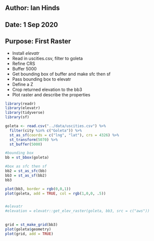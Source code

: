 ## Author: Ian Hinds
## Date: 1 Sep 2020
## Purpose: First Raster

- Install *elevatr*
- Read in uscities.csv, filter to goleta
- Refine CRS
- Buffer 5000
- Get bounding box of buffer and make sfc then sf
- Pass bounding box to elevatr
- Define a Z
- Crop returned elevation to the bb3
- Plot raster and describe the properties
```r
library(readr)
library(elevatr)
library(tidyverse)
library(sf)

goleta <- read.csv("../data/uscities.csv") %>%
  filter(city %in% c("Goleta")) %>%
  st_as_sf(coords = c("lng", "lat"), crs = 4326) %>%
  st_transform(5070) %>%
  st_buffer(5000) 

#bounding box
bb = st_bbox(goleta)

#box as sfc then sf
bb2 = st_as_sfc(bb)
bb3 = st_as_sf(bb2)
bb3

plot(bb3, border = rgb(0,0,1))
plot(goleta, add = TRUE, col = rgb(1,0,0, .5))


#elevatr
#elevation = elevatr::get_elev_raster(goleta, bb3, src = c("aws"))
                         
                         
grid = st_make_grid(bb3)
plot(goleta$geometry)
plot(grid, add = TRUE)



```

